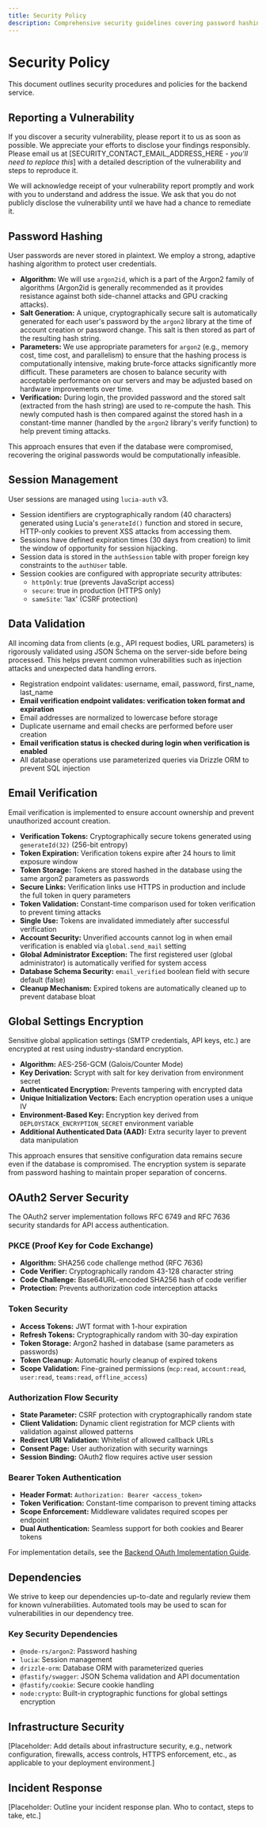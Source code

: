 ```yaml
---
title: Security Policy
description: Comprehensive security guidelines covering password hashing, session management, encryption, and vulnerability reporting for DeployStack Backend.
---
```


# Security Policy

This document outlines security procedures and policies for the backend service.

## Reporting a Vulnerability

If you discover a security vulnerability, please report it to us as soon as possible. We appreciate your efforts to disclose your findings responsibly. Please email us at [SECURITY_CONTACT_EMAIL_ADDRESS_HERE - *you'll need to replace this*] with a detailed description of the vulnerability and steps to reproduce it.

We will acknowledge receipt of your vulnerability report promptly and work with you to understand and address the issue. We ask that you do not publicly disclose the vulnerability until we have had a chance to remediate it.

## Password Hashing

User passwords are never stored in plaintext. We employ a strong, adaptive hashing algorithm to protect user credentials.

- **Algorithm:** We will use `argon2id`, which is a part of the Argon2 family of algorithms (Argon2id is generally recommended as it provides resistance against both side-channel attacks and GPU cracking attacks).
- **Salt Generation:** A unique, cryptographically secure salt is automatically generated for each user's password by the `argon2` library at the time of account creation or password change. This salt is then stored as part of the resulting hash string.
- **Parameters:** We use appropriate parameters for `argon2` (e.g., memory cost, time cost, and parallelism) to ensure that the hashing process is computationally intensive, making brute-force attacks significantly more difficult. These parameters are chosen to balance security with acceptable performance on our servers and may be adjusted based on hardware improvements over time.
- **Verification:** During login, the provided password and the stored salt (extracted from the hash string) are used to re-compute the hash. This newly computed hash is then compared against the stored hash in a constant-time manner (handled by the `argon2` library's verify function) to help prevent timing attacks.

This approach ensures that even if the database were compromised, recovering the original passwords would be computationally infeasible.

## Session Management

User sessions are managed using `lucia-auth` v3.

- Session identifiers are cryptographically random (40 characters) generated using Lucia's `generateId()` function and stored in secure, HTTP-only cookies to prevent XSS attacks from accessing them.
- Sessions have defined expiration times (30 days from creation) to limit the window of opportunity for session hijacking.
- Session data is stored in the `authSession` table with proper foreign key constraints to the `authUser` table.
- Session cookies are configured with appropriate security attributes:
  - `httpOnly`: true (prevents JavaScript access)
  - `secure`: true in production (HTTPS only)
  - `sameSite`: 'lax' (CSRF protection)

## Data Validation

All incoming data from clients (e.g., API request bodies, URL parameters) is rigorously validated using JSON Schema on the server-side before being processed. This helps prevent common vulnerabilities such as injection attacks and unexpected data handling errors.

- Registration endpoint validates: username, email, password, first_name, last_name
- **Email verification endpoint validates: verification token format and expiration**
- Email addresses are normalized to lowercase before storage
- Duplicate username and email checks are performed before user creation
- **Email verification status is checked during login when verification is enabled**
- All database operations use parameterized queries via Drizzle ORM to prevent SQL injection

## Email Verification

Email verification is implemented to ensure account ownership and prevent unauthorized account creation.

- **Verification Tokens:** Cryptographically secure tokens generated using `generateId(32)` (256-bit entropy)
- **Token Expiration:** Verification tokens expire after 24 hours to limit exposure window
- **Token Storage:** Tokens are stored hashed in the database using the same argon2 parameters as passwords
- **Secure Links:** Verification links use HTTPS in production and include the full token in query parameters
- **Token Validation:** Constant-time comparison used for token verification to prevent timing attacks
- **Single Use:** Tokens are invalidated immediately after successful verification
- **Account Security:** Unverified accounts cannot log in when email verification is enabled via `global.send_mail` setting
- **Global Administrator Exception:** The first registered user (global administrator) is automatically verified for system access
- **Database Schema Security:** `email_verified` boolean field with secure default (false)
- **Cleanup Mechanism:** Expired tokens are automatically cleaned up to prevent database bloat

## Global Settings Encryption

Sensitive global application settings (SMTP credentials, API keys, etc.) are encrypted at rest using industry-standard encryption.

- **Algorithm:** AES-256-GCM (Galois/Counter Mode)
- **Key Derivation:** Scrypt with salt for key derivation from environment secret
- **Authenticated Encryption:** Prevents tampering with encrypted data
- **Unique Initialization Vectors:** Each encryption operation uses a unique IV
- **Environment-Based Key:** Encryption key derived from `DEPLOYSTACK_ENCRYPTION_SECRET` environment variable
- **Additional Authenticated Data (AAD):** Extra security layer to prevent data manipulation

This approach ensures that sensitive configuration data remains secure even if the database is compromised. The encryption system is separate from password hashing to maintain proper separation of concerns.

## OAuth2 Server Security

The OAuth2 server implementation follows RFC 6749 and RFC 7636 security standards for API access authentication.

### PKCE (Proof Key for Code Exchange)
- **Algorithm:** SHA256 code challenge method (RFC 7636)
- **Code Verifier:** Cryptographically random 43-128 character string
- **Code Challenge:** Base64URL-encoded SHA256 hash of code verifier
- **Protection:** Prevents authorization code interception attacks

### Token Security
- **Access Tokens:** JWT format with 1-hour expiration
- **Refresh Tokens:** Cryptographically random with 30-day expiration
- **Token Storage:** Argon2 hashed in database (same parameters as passwords)
- **Token Cleanup:** Automatic hourly cleanup of expired tokens
- **Scope Validation:** Fine-grained permissions (`mcp:read`, `account:read`, `user:read`, `teams:read`, `offline_access`)

### Authorization Flow Security
- **State Parameter:** CSRF protection with cryptographically random state
- **Client Validation:** Dynamic client registration for MCP clients with validation against allowed patterns
- **Redirect URI Validation:** Whitelist of allowed callback URLs
- **Consent Page:** User authorization with security warnings
- **Session Binding:** OAuth2 flow requires active user session

### Bearer Token Authentication
- **Header Format:** `Authorization: Bearer <access_token>`
- **Token Verification:** Constant-time comparison to prevent timing attacks
- **Scope Enforcement:** Middleware validates required scopes per endpoint
- **Dual Authentication:** Seamless support for both cookies and Bearer tokens

For implementation details, see the [Backend OAuth Implementation Guide](/development/backend/oauth-providers).

## Dependencies

We strive to keep our dependencies up-to-date and regularly review them for known vulnerabilities. Automated tools may be used to scan for vulnerabilities in our dependency tree.

### Key Security Dependencies

- `@node-rs/argon2`: Password hashing
- `lucia`: Session management
- `drizzle-orm`: Database ORM with parameterized queries
- `@fastify/swagger`: JSON Schema validation and API documentation
- `@fastify/cookie`: Secure cookie handling
- `node:crypto`: Built-in cryptographic functions for global settings encryption

## Infrastructure Security

[Placeholder: Add details about infrastructure security, e.g., network configuration, firewalls, access controls, HTTPS enforcement, etc., as applicable to your deployment environment.]

## Incident Response

[Placeholder: Outline your incident response plan. Who to contact, steps to take, etc.]
